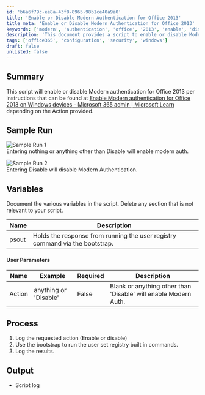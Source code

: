 ```yaml
---
id: 'b6a6f79c-ee8a-43f8-8965-98b1ce40a9a0'
title: 'Enable or Disable Modern Authentication for Office 2013'
title_meta: 'Enable or Disable Modern Authentication for Office 2013'
keywords: ['modern', 'authentication', 'office', '2013', 'enable', 'disable']
description: 'This document provides a script to enable or disable Modern authentication for Office 2013 based on user input. It outlines the process, variables, and expected output, ensuring users can manage authentication settings effectively.'
tags: ['office365', 'configuration', 'security', 'windows']
draft: false
unlisted: false
---
```

## Summary

This script will enable or disable Modern authentication for Office 2013 per instructions that can be found at [Enable Modern authentication for Office 2013 on Windows devices - Microsoft 365 admin | Microsoft Learn](https://learn.microsoft.com/en-us/microsoft-365/admin/security-and-compliance/enable-modern-authentication?view=o365-worldwide) depending on the Action provided.

## Sample Run

![Sample Run 1](../../../static/img/Office-2013-Modern-Auth---Command/image_1.png)  
Entering nothing or anything other than Disable will enable modern auth.

![Sample Run 2](../../../static/img/Office-2013-Modern-Auth---Command/image_2.png)  
Entering Disable will disable Modern Authentication.

## Variables

Document the various variables in the script. Delete any section that is not relevant to your script.

| Name  | Description                                                       |
|-------|-------------------------------------------------------------------|
| psout | Holds the response from running the user registry command via the bootstrap. |

#### User Parameters

| Name    | Example                   | Required | Description                                               |
|---------|---------------------------|----------|-----------------------------------------------------------|
| Action  | anything or 'Disable'     | False    | Blank or anything other than 'Disable' will enable Modern Auth. |

## Process

1. Log the requested action (Enable or disable)
2. Use the bootstrap to run the user set registry built in commands.
3. Log the results.

## Output

- Script log











